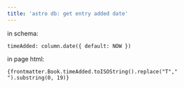 ```yaml
---
title: 'astro db: get entry added date'
---
```


in schema: 
```
timeAdded: column.date({ default: NOW })
```

in page html:
```
{frontmatter.Book.timeAdded.toISOString().replace("T"," ").substring(0, 19)}
```
